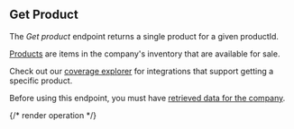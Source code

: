 ## Get Product

The *Get product* endpoint returns a single product for a given productId.

[Products](https://docs.codat.io/commerce-api#/schemas/Product) are items in the company's inventory that are available for sale.

Check out our [coverage explorer](https://knowledge.codat.io/supported-features/commerce?view=tab-by-data-type&dataType=commerce-products) for integrations that support getting a specific product.

Before using this endpoint, you must have [retrieved data for the company](https://docs.codat.io/codat-api#/operations/refresh-company-data).


{/* render operation */}
